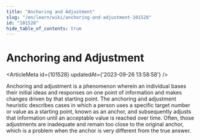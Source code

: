 ```yaml
---
title: "Anchoring and Adjustment"
slug: "/en/learn/wiki/anchoring-and-adjustment-101528"
id: "101528"
hide_table_of_contents: true
---
```



# Anchoring and Adjustment

<ArticleMeta id={101528} updatedAt={'2023-09-26 13:58:58'} />
<div className='border-solid border-b border-t-0 my-4 border-[var(--ifm-color-gray-300)]' />

Anchoring and adjustment is a phenomenon wherein an individual bases their initial ideas and responses on one point of information and makes changes driven by that starting point. The anchoring and adjustment heuristic describes cases in which a person uses a specific target number or value as a starting point, known as an anchor, and subsequently adjusts that information until an acceptable value is reached over time. Often, those adjustments are inadequate and remain too close to the original anchor, which is a problem when the anchor is very different from the true answer.

